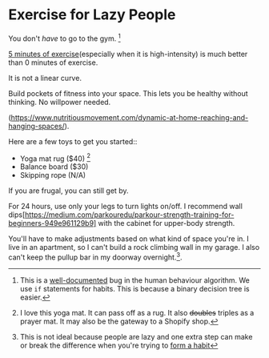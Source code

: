 # Exercise for Lazy People
You don't *have* to go to the gym. [^1]


[5 minutes of exercise](https://well.blogs.nytimes.com/2013/05/09/the-scientific-7-minute-workout/)(especially when it is high-intensity) is much better than 0 minutes of exercise.

It is not a linear curve.


Build pockets of fitness into your space. This lets you be healthy without thinking. No willpower needed.

(https://www.nutritiousmovement.com/dynamic-at-home-reaching-and-hanging-spaces/).


Here are a few toys to get you started::
- Yoga mat rug ($40) [^2]
- Balance board ($30)
- Skipping rope (N/A)

If you are frugal, you can still get by.

For 24 hours, use only your legs to turn lights on/off. I recommend wall dips[https://medium.com/parkouredu/parkour-strength-training-for-beginners-949e961129b9] with the cabinet for upper-body strength.

You'll have to make adjustments based on what kind of space you're in.  I live in an apartment, so I can't build a rock climbing wall in my garage. I also can't keep the pullup bar in my doorway overnight.[^3].

[^1]: This is a [well-documented](https://mindingourway.com/failing-with-abandon/) bug in the human behaviour algorithm. We use `if` statements for habits. This is because a binary decision tree is easier.   
[^2]: I love this yoga mat. It can pass off as a rug. It also ~~doubles~~ triples as a prayer mat. It may also be the gateway to a Shopify shop.
[^3]:  This is not ideal because people are lazy and one extra step can make or break the difference when you're trying to [form a habit](https://www.amazon.ca/Atomic-Habits-Proven-Build-Break/dp/0735211299/ref=sr_1_1)
